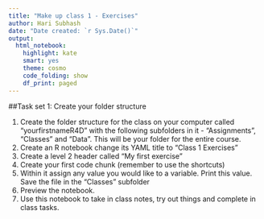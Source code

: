 ```yaml
---
title: "Make up class 1 - Exercises"
author: Hari Subhash
date: "Date created: `r Sys.Date()`"
output:
  html_notebook:
    highlight: kate
    smart: yes
    theme: cosmo
    code_folding: show
    df_print: paged
---
```



##Task set 1: Create your folder structure

1. Create the folder structure for the class on your computer called "yourfirstnameR4D" with the following subfolders in it - "Assignments", "Classes" and "Data". This will be your folder for the entire course.
2. Create an R notebook change its YAML title to "Class 1 Exercises"
3. Create a level 2 header called "My first exercise"
4. Create your first code chunk (remember to use the shortcuts)  
5. Within it assign any value you would like to a variable. Print this value. Save the file in the "Classes" subfolder
6. Preview the notebook. 
7. Use this notebook to take in class notes, try out things and complete in class tasks.

